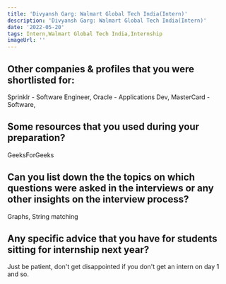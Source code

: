 ```yaml
---
title: 'Divyansh Garg: Walmart Global Tech India(Intern)'
description: 'Divyansh Garg: Walmart Global Tech India(Intern)'
date: '2022-05-20'
tags: Intern,Walmart Global Tech India,Internship
imageUrl: ''
---
```


## Other companies & profiles that you were shortlisted for:
Sprinklr - Software Engineer, Oracle - Applications Dev,  MasterCard - Software, 

## Some resources that you used during your preparation?
GeeksForGeeks

## Can you list down the the topics on which questions were asked in the interviews or any other insights on the interview process?
Graphs, String matching

## Any specific advice that you have for students sitting for internship next year?
Just be patient, don't get disappointed if you don't get an intern on day 1 and so.

